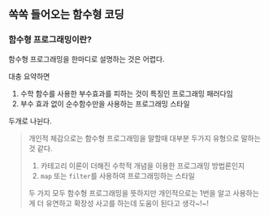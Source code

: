 ## 쏙쏙 들어오는 함수형 코딩

### 함수형 프로그래밍이란?

함수형 프로그래밍을 한마디로 설명하는 것은 어렵다.

대충 요약하면 

1. 수학 함수를 사용한 부수효과를 피하는 것이 특징인 프로그래밍 패러다임
2. 부수 효과 없이 순수함수만을 사용하는 프로그래밍 스타일

두개로 나뉜다.




> 개인적 체감으로는 함수형 프로그래밍을 말할때 대부분 두가지 유형으로 말하는것 같다.
> 
> 1. 카테고리 이론이 더해진 수학적 개념을 이용한 프로그래밍 방법론인지
> 2. `map` 또는 `filter`를 사용하여 프로그래밍하는 스타일
> 
> 
> 두 가지 모두 함수형 프로그래밍을 뜻하지만 개인적으로는 1번을 알고 사용하는게
> 더 유연하고 확장성 사고를 하는데 도움이 된다고 생각~!~!

